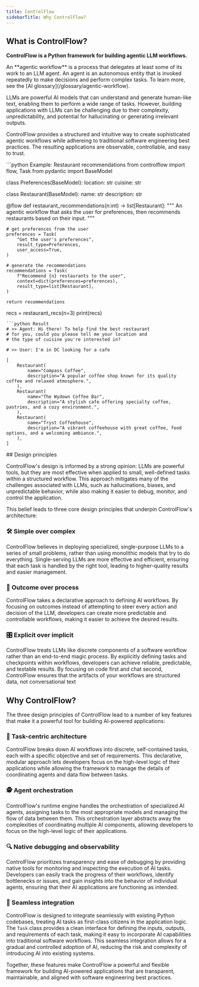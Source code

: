 ```yaml
---
title: ControlFlow
sidebarTitle: Why ControlFlow?
---
```


## What is ControlFlow?

**ControlFlow is a Python framework for building agentic LLM workflows.**

<Note>
An **agentic workflow** is a process that delegates at least some of its work to an LLM agent. An agent is an autonomous entity that is invoked repeatedly to make decisions and perform complex tasks. To learn more, see the [AI glossary](/glossary/agentic-workflow).
</Note>

LLMs are powerful AI models that can understand and generate human-like text, enabling them to perform a wide range of tasks. However, building applications with LLMs can be challenging due to their complexity, unpredictability, and potential for hallucinating or generating irrelevant outputs.

ControlFlow provides a structured and intuitive way to create sophisticated agentic workflows while adhereing to traditional software engineering best practices. The resulting applications are observable, controllable, and easy to trust.

<CodeGroup>
```python Example: Restaurant recommendations
from controlflow import flow, Task
from pydantic import BaseModel

class Preferences(BaseModel):
    location: str
    cuisine: str

class Restaurant(BaseModel):
    name: str
    description: str

@flow
def restaurant_recommendations(n:int) -> list[Restaurant]:
    """
    An agentic workflow that asks the user for preferences, 
    then recommends restaurants based on their input.
    """
    
    # get preferences from the user
    preferences = Task(
        "Get the user's preferences", 
        result_type=Preferences, 
        user_access=True,
    )
    
    # generate the recommendations
    recommendations = Task(
        f"Recommend {n} restaurants to the user", 
        context=dict(preferences=preferences),
        result_type=list[Restaurant], 
    )

    return recommendations

recs = restaurant_recs(n=3)
print(recs)
```
```python Result
# >> Agent: Hi there! To help find the best restaurant 
# for you, could you please tell me your location and 
# the type of cuisine you're interested in?

# >> User: I'm in DC looking for a cafe

[
    Restaurant(
        name="Compass Coffee",
        description="A popular coffee shop known for its quality coffee and relaxed atmosphere.",
    ),
    Restaurant(
        name="The Wydown Coffee Bar",
        description="A stylish cafe offering specialty coffee, pastries, and a cozy environment.",
    ),
    Restaurant(
        name="Tryst Coffeehouse",
        description="A vibrant coffeehouse with great coffee, food options, and a welcoming ambiance.",
    ),
]
```
</CodeGroup>
## Design principles

ControlFlow's design is informed by a strong opinion: LLMs are powerful tools, but they are most effective when applied to small, well-defined tasks within a structured workflow. This approach mitigates many of the challenges associated with LLMs, such as hallucinations, biases, and unpredictable behavior, while also making it easier to debug, monitor, and control the application.

This belief leads to three core design principles that underpin ControlFlow's architecture:

### 🛠️ Simple over complex

ControlFlow believes in deploying specialized, single-purpose LLMs to a series of small problems, rather than using monolithic models that try to do everything. Single-serving LLMs are more effective and efficient, ensuring that each task is handled by the right tool, leading to higher-quality results and easier management.

### 🎯 Outcome over process

ControlFlow takes a declarative approach to defining AI workflows. By focusing on outcomes instead of attempting to steer every action and decision of the LLM, developers can create more predictable and controllable workflows, making it easier to achieve the desired results.


### 🎛️ Explicit over implicit

ControlFlow treats LLMs like discrete components of a software workflow rather than an end-to-end magic process. By explicitly defining tasks and checkpoints within workflows, developers can achieve reliable, predictable, and testable results. By focusing on code first and chat second, ControlFlow ensures that the artifacts of your workflows are structured data, not conversational text

## Why ControlFlow?

The three design principles of ControlFlow lead to a number of key features that make it a powerful tool for building AI-powered applications:

### 🧩 Task-centric architecture

ControlFlow breaks down AI workflows into discrete, self-contained tasks, each with a specific objective and set of requirements. This declarative, modular approach lets developers focus on the high-level logic of their applications while allowing the framework to manage the details of coordinating agents and data flow between tasks.

### 🕵️ Agent orchestration

ControlFlow's runtime engine handles the orchestration of specialized AI agents, assigning tasks to the most appropriate models and managing the flow of data between them. This orchestration layer abstracts away the complexities of coordinating multiple AI components, allowing developers to focus on the high-level logic of their applications.

### 🔍 Native debugging and observability

ControlFlow prioritizes transparency and ease of debugging by providing native tools for monitoring and inspecting the execution of AI tasks. Developers can easily track the progress of their workflows, identify bottlenecks or issues, and gain insights into the behavior of individual agents, ensuring that their AI applications are functioning as intended.

### 🤝 Seamless integration

ControlFlow is designed to integrate seamlessly with existing Python codebases, treating AI tasks as first-class citizens in the application logic. The `Task` class provides a clean interface for defining the inputs, outputs, and requirements of each task, making it easy to incorporate AI capabilities into traditional software workflows. This seamless integration allows for a gradual and controlled adoption of AI, reducing the risk and complexity of introducing AI into existing systems.

Together, these features make ControlFlow a powerful and flexible framework for building AI-powered applications that are transparent, maintainable, and aligned with software engineering best practices.
